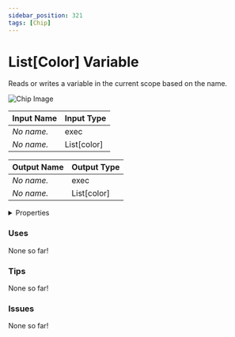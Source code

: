 ```yaml
---
sidebar_position: 321
tags: [Chip]
---
```


# List[Color] Variable

Reads or writes a variable in the current scope based on the name.



![Chip Image](/svg/9216dded-da74-49a7-a327-5750f4809787.svg)

| Input Name | Input Type |
|-----------|-----------|
| *No name.* | exec |
| *No name.* | List[color] |

| Output Name | Output Type |
|-----------|-----------|
| *No name.* | exec |
| *No name.* | List[color] |


<details>
  <summary>Properties</summary>
  <div>
    <div>
    <table>
      <thead>
        <tr>
          <th>Is beta required?</th>
          <th>❌</th>
        </tr>
        <tr>
          <th>Is this chip a trolling risk?</th>
          <th>❌</th>
        </tr>
        <tr>
          <th>Chip UUPD</th>
          <th>._uuid</th>
        </tr>
      </thead>
    </table>
    </div>
  </div>
</details>

### Uses

None so far!

### Tips

None so far!

### Issues

None so far!